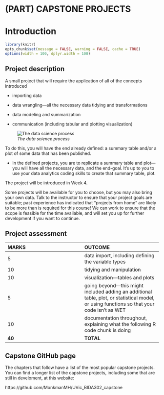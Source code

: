 # (PART) CAPSTONE PROJECTS {-} 

<!-- 
This file by Martin Monkman 
is licensed under a Creative Commons Attribution 4.0 International License
https://creativecommons.org/licenses/by/4.0/  
-->


# Introduction {#capstone-intro}


```r
library(knitr)
opts_chunk$set(message = FALSE, warning = FALSE, cache = TRUE)
options(width = 100, dplyr.width = 100)

```

## Project description

A small project that will require the application of all of the concepts introduced

- importing data
  
- data wrangling—all the necessary data tidying and transformations
  
- data modeling and summarization
  
- communication (including tabular and plotting visualization)

![_The data science process_](static/img/data-science.png)

To do this, you will have the end already defined: a summary table and/or a plot of some data that has been published.

* In the defined projects, you are to replicate a summary table and plot—you will have all the necessary data, and the end-goal. It's up to you to use your data analytics coding skills to create that summary table, plot.


The project will be introduced in Week 4.

Some projects will be available for you to choose, but you may also bring your own data. Talk to the instructor to ensure that your project goals are suitable; past experience has indicated that "projects from home" are likely to be more than is required for this course! We can work to ensure that the scope is feasible for the time available, and will set you up for further development if you want to continue.



## Project assessment

| **MARKS** | **OUTCOME** |
| :-- | :-- |
| 5 | data import, including defining the variable types |
| 10 | tidying and manipulation |
| 10 | visualization—tables and plots |
| 5 | going beyond—this might included adding an additional table, plot, or statistical model, or using functions so that your code isn't as WET |
| 10 | documentation throughout, explaining what the following R code chunk is doing
| **40** | **TOTAL** |


## Capstone GitHub page

The chapters that follow have a list of the most popular capstone projects. You can find a longer list of the capstone projects, including some that are still in develoment, at this website:

https://github.com/MonkmanMH/UVic_BIDA302_capstone


